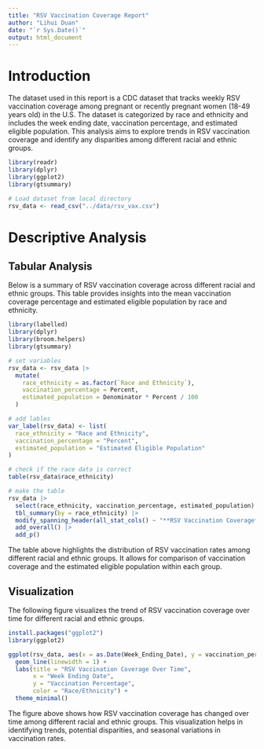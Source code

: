 ```yaml
---
title: "RSV Vaccination Coverage Report"
author: "Lihui Duan"
date: "`r Sys.Date()`"
output: html_document
---
```


# Introduction

The dataset used in this report is a CDC dataset that tracks weekly RSV vaccination coverage among pregnant or recently pregnant women (18-49 years old) in the U.S. The dataset is categorized by race and ethnicity and includes the week ending date, vaccination percentage, and estimated eligible population. This analysis aims to explore trends in RSV vaccination coverage and identify any disparities among different racial and ethnic groups.

```r
library(readr)
library(dplyr)
library(ggplot2)
library(gtsummary)

# Load dataset from local directory
rsv_data <- read_csv("../data/rsv_vax.csv")
```

# Descriptive Analysis

## Tabular Analysis

Below is a summary of RSV vaccination coverage across different racial and ethnic groups. This table provides insights into the mean vaccination coverage percentage and estimated eligible population by race and ethnicity.

```r
library(labelled)
library(dplyr)
library(broom.helpers)
library(gtsummary)

# set variables
rsv_data <- rsv_data |> 
  mutate(
    race_ethnicity = as.factor(`Race and Ethnicity`),  
    vaccination_percentage = Percent,  
    estimated_population = Denominator * Percent / 100  
  )

# add lables
var_label(rsv_data) <- list(
  race_ethnicity = "Race and Ethnicity",
  vaccination_percentage = "Percent",
  estimated_population = "Estimated Eligible Population"
)

# check if the race data is correct 
table(rsv_data$race_ethnicity)  

# make the table
rsv_data |>
  select(race_ethnicity, vaccination_percentage, estimated_population) |>
  tbl_summary(by = race_ethnicity) |>
  modify_spanning_header(all_stat_cols() ~ "**RSV Vaccination Coverage**") |>
  add_overall() |>
  add_p()

```

The table above highlights the distribution of RSV vaccination rates among different racial and ethnic groups. It allows for comparison of vaccination coverage and the estimated eligible population within each group.

## Visualization

The following figure visualizes the trend of RSV vaccination coverage over time for different racial and ethnic groups.

```r
install.packages("ggplot2")
library(ggplot2)

ggplot(rsv_data, aes(x = as.Date(Week_Ending_Date), y = vaccination_percentage, color = race_ethnicity)) +
  geom_line(linewidth = 1) +
  labs(title = "RSV Vaccination Coverage Over Time",
       x = "Week Ending Date",
       y = "Vaccination Percentage",
       color = "Race/Ethnicity") +
  theme_minimal()
```

The figure above shows how RSV vaccination coverage has changed over time among different racial and ethnic groups. This visualization helps in identifying trends, potential disparities, and seasonal variations in vaccination rates.

